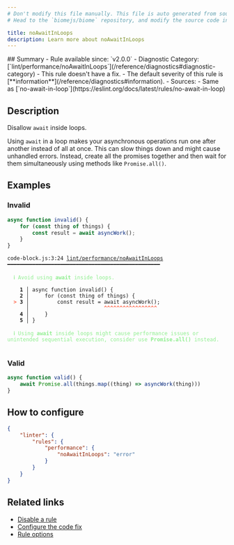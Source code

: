```yaml
---
# Don't modify this file manually. This file is auto generated from source, and you will lose your changes next time the website is built.
# Head to the `biomejs/biome` repository, and modify the source code in there.

title: noAwaitInLoops
description: Learn more about noAwaitInLoops
---
```


<Tabs>
<TabItem label="JavaScript (and super languages)" icon="seti:javascript">
## Summary
- Rule available since: `v2.0.0`
- Diagnostic Category: [`lint/performance/noAwaitInLoops`](/reference/diagnostics#diagnostic-category)
- This rule doesn't have a fix.
- The default severity of this rule is [**information**](/reference/diagnostics#information).
- Sources: 
  - Same as [`no-await-in-loop`](https://eslint.org/docs/latest/rules/no-await-in-loop)

## Description
Disallow `await` inside loops.

Using `await` in a loop makes your asynchronous operations run one after another instead of all at once. This can slow things down and might cause unhandled errors. Instead, create all the promises together and then wait for them simultaneously using methods like `Promise.all()`.

## Examples

### Invalid

```js
async function invalid() {
    for (const thing of things) {
        const result = await asyncWork();
    }
}
```

<pre class="language-text"><code class="language-text">code-block.js:3:24 <a href="https://biomejs.dev/linter/rules/no-await-in-loops">lint/performance/noAwaitInLoops</a> ━━━━━━━━━━━━━━━━━━━━━━━━━━━━━━━━━━━━━━━━━━━━━━━━━<br /><br />  <strong><span style="color: lightgreen;">ℹ</span></strong> <span style="color: lightgreen;">Avoid using </span><span style="color: lightgreen;"><strong>await</strong></span><span style="color: lightgreen;"> inside loops.</span><br />  <br />    <strong>1 │ </strong>async function invalid() &#123;<br />    <strong>2 │ </strong>    for (const thing of things) &#123;<br />  <strong><span style="color: Tomato;">&gt;</span></strong> <strong>3 │ </strong>        const result = await asyncWork();<br />   <strong>   │ </strong>                       <strong><span style="color: Tomato;">^</span></strong><strong><span style="color: Tomato;">^</span></strong><strong><span style="color: Tomato;">^</span></strong><strong><span style="color: Tomato;">^</span></strong><strong><span style="color: Tomato;">^</span></strong><strong><span style="color: Tomato;">^</span></strong><strong><span style="color: Tomato;">^</span></strong><strong><span style="color: Tomato;">^</span></strong><strong><span style="color: Tomato;">^</span></strong><strong><span style="color: Tomato;">^</span></strong><strong><span style="color: Tomato;">^</span></strong><strong><span style="color: Tomato;">^</span></strong><strong><span style="color: Tomato;">^</span></strong><strong><span style="color: Tomato;">^</span></strong><strong><span style="color: Tomato;">^</span></strong><strong><span style="color: Tomato;">^</span></strong><strong><span style="color: Tomato;">^</span></strong><br />    <strong>4 │ </strong>    &#125;<br />    <strong>5 │ </strong>&#125;<br />  <br />  <strong><span style="color: lightgreen;">ℹ</span></strong> <span style="color: lightgreen;">Using </span><span style="color: lightgreen;"><strong>await</strong></span><span style="color: lightgreen;"> inside loops might cause performance issues or unintended sequential execution, consider use </span><span style="color: lightgreen;"><strong>Promise.all()</strong></span><span style="color: lightgreen;"> instead.</span><br />  <br /></code></pre>

### Valid

```js
async function valid() {
    await Promise.all(things.map((thing) => asyncWork(thing)))
}
```

## How to configure
```json title="biome.json"
{
	"linter": {
		"rules": {
			"performance": {
				"noAwaitInLoops": "error"
			}
		}
	}
}

```
## Related links

- [Disable a rule](/linter/#disable-a-rule)
- [Configure the code fix](/linter#configure-the-code-fix)
- [Rule options](/linter/#rule-options)

</TabItem>
</Tabs>


